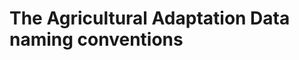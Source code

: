 # The Agricultural Adaptation Data naming conventions

<!-- ## Why?
It may be easy to overlook the importance of naming conventions, especially when the data is already -->
